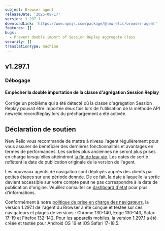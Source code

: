 ```yaml
---
subject: Browser agent
releaseDate: '2025-09-17'
version: 1.297.1
downloadLink: 'https://www.npmjs.com/package/@newrelic/browser-agent'
features: []
bugs:
  - Prevent double import of Session Replay aggregate class
security: []
translationType: machine
---
```


## v1.297.1

### Débogage

#### Empêcher la double importation de la classe d&apos;agrégation Session Replay

Corrige un problème qui a été détecté où la classe d&apos;agrégation Session Replay pouvait être importée deux fois lors de l&apos;utilisation de la méthode API newrelic.recordReplay lors du préchargement a été activée.

## Déclaration de soutien

New Relic vous recommande de mettre à niveau l&apos;agent régulièrement pour vous assurer de bénéficier des dernières fonctionnalités et avantages en termes de performances. Les sorties plus anciennes ne seront plus prises en charge lorsqu&apos;elles atteindront [la fin de leur vie](https://docs.newrelic.com/docs/browser/browser-monitoring/getting-started/browser-agent-eol-policy/). Les dates de sortie reflètent la date de publication originale de la version de l&apos;agent.

Les nouveaux agents de navigation sont déployés auprès des clients par petites étapes sur une période donnée. De ce fait, la date à laquelle la sortie devient accessible sur votre compte peut ne pas correspondre à la date de publication d&apos;origine. Veuillez consulter ce [dashboard d&apos;état](https://newrelic.github.io/newrelic-browser-agent-release/) pour plus d&apos;informations.

Conformément à notre [politique de prise en charge des navigateurs](https://docs.newrelic.com/docs/browser/new-relic-browser/getting-started/compatibility-requirements-browser-monitoring/#browser-types), la version 1.297.1 de l&apos;agent du Browser a été conçue et testée sur ces navigateurs et plages de versions : Chrome 130-140, Edge 130-140, Safari 17-19 et Firefox 132-142. Pour les appareils mobiles, la version 1.297.1 a été créée et testée pour Android OS 16 et iOS Safari 17-18.5.